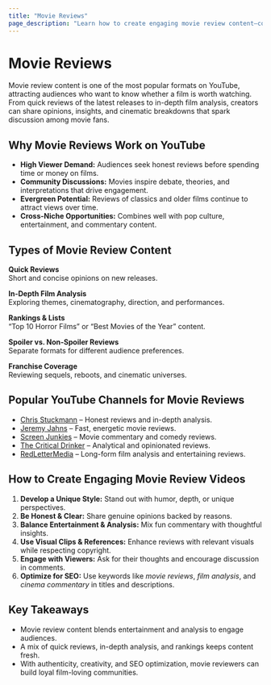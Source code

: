 ```yaml
---
title: "Movie Reviews"
page_description: "Learn how to create engaging movie review content—covering film analysis, commentary, recommendations, and cinematic discussions."
---
```


# Movie Reviews

Movie review content is one of the most popular formats on YouTube, attracting audiences who want to know whether a film is worth watching. From quick reviews of the latest releases to in-depth film analysis, creators can share opinions, insights, and cinematic breakdowns that spark discussion among movie fans.

## Why Movie Reviews Work on YouTube

- **High Viewer Demand:** Audiences seek honest reviews before spending time or money on films.  
- **Community Discussions:** Movies inspire debate, theories, and interpretations that drive engagement.  
- **Evergreen Potential:** Reviews of classics and older films continue to attract views over time.  
- **Cross-Niche Opportunities:** Combines well with pop culture, entertainment, and commentary content.  

## Types of Movie Review Content

**Quick Reviews**  
Short and concise opinions on new releases.  

**In-Depth Film Analysis**  
Exploring themes, cinematography, direction, and performances.  

**Rankings & Lists**  
“Top 10 Horror Films” or “Best Movies of the Year” content.  

**Spoiler vs. Non-Spoiler Reviews**  
Separate formats for different audience preferences.  

**Franchise Coverage**  
Reviewing sequels, reboots, and cinematic universes.  

## Popular YouTube Channels for Movie Reviews

- [Chris Stuckmann](https://www.youtube.com/@ChrisStuckmann) – Honest reviews and in-depth analysis.  
- [Jeremy Jahns](https://www.youtube.com/@JeremyJahns) – Fast, energetic movie reviews.  
- [Screen Junkies](https://www.youtube.com/@screenjunkies) – Movie commentary and comedy reviews.  
- [The Critical Drinker](https://www.youtube.com/@TheCriticalDrinker) – Analytical and opinionated reviews.  
- [RedLetterMedia](https://www.youtube.com/@RedLetterMedia) – Long-form film analysis and entertaining reviews.  

## How to Create Engaging Movie Review Videos

1. **Develop a Unique Style:** Stand out with humor, depth, or unique perspectives.  
2. **Be Honest & Clear:** Share genuine opinions backed by reasons.  
3. **Balance Entertainment & Analysis:** Mix fun commentary with thoughtful insights.  
4. **Use Visual Clips & References:** Enhance reviews with relevant visuals while respecting copyright.  
5. **Engage with Viewers:** Ask for their thoughts and encourage discussion in comments.  
6. **Optimize for SEO:** Use keywords like *movie reviews*, *film analysis*, and *cinema commentary* in titles and descriptions.  

## Key Takeaways

- Movie review content blends entertainment and analysis to engage audiences.  
- A mix of quick reviews, in-depth analysis, and rankings keeps content fresh.  
- With authenticity, creativity, and SEO optimization, movie reviewers can build loyal film-loving communities.  